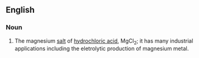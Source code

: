 ==English==

===Noun===
{{wikipedia}}
{{en-noun|sg=[[magnesium]] [[chloride]]|-}}

#{{inorganic compound}} The magnesium [[salt]] of [[hydrochloric acid]], MgCl<sub>2</sub>; it has many industrial applications including the eletrolytic production of magnesium metal.